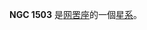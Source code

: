 {{NGCInfoBox|NGCID=NGC 1503|發現者=約翰·弗里德里希·威廉·赫歇爾|發現日期=1834年11月2日|其他編號=ESO 83-13,IRAS03561-6611|曆元=J2000.0|赤經=3時56分33.3秒
|赤緯=-66°2'26"|星座=网罟座|星體=星系|星等=13.5|表面亮度=12.8|藍等=14.4}}

'''NGC 1503''' 是[[网罟座|网罟座]]的一個[[星系|星系]]。

{{NGCReference|1503}}